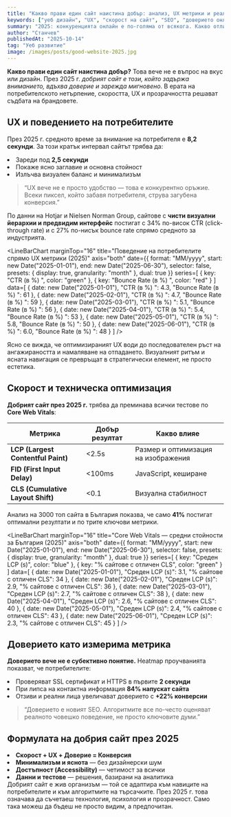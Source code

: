 ```yaml
---
title: "Какво прави един сайт наистина добър: анализ, UX метрики и реални данни от 2025 г."
keywords: ["уеб дизайн", "UX", "скорост на сайт", "SEO", "доверието онлайн", "анализ на сайтове", "добрият сайт", "поведение на потребителите", "уеб развитие 2025"]
summary: "2025: конкуренцията онлайн е по-голяма от всякога. Какво отличава наистина добрите сайтове — скорост, UX, доверие или нещо по-дълбоко? Ето какво казват данните."
author: "Станчев"
publishedAt: "2025-10-14"
tag: "Уеб развитие"
image: /images/posts/good-website-2025.jpg
---
```


<strong>Какво прави един сайт наистина добър?</strong> Това вече не е въпрос на вкус или дизайн. През 2025 г. <em>добрият сайт е този, който задържа вниманието, вдъхва доверие и зарежда мигновено</em>. В ерата на потребителското нетърпение, скоростта, UX и прозрачността решават съдбата на брандовете.

<Feedback
  title="Основен извод"
  description="Добрият сайт не просто изглежда добре — той работи бързо, води ясно и изгражда доверие още при първия скрол."
/>

<h2 id="ux">UX и поведението на потребителите</h2>

През 2025 г. средното време за внимание на потребителя е <strong>8,2 секунди</strong>. За този кратък интервал сайтът трябва да:

<list>
<li>Зареди под <strong>2,5 секунди</strong></li>
<li>Покаже ясно заглавие и основна стойност</li>
<li>Излъчва визуален баланс и минимализъм</li>
</list>

<BlockQuote
  author={{ name: "Станчев" }}
  subline="UX консултант и стратег">
  “UX вече не е просто удобство — това е конкурентно оръжие. Всеки пиксел, който забавя потребителя, струва загубена конверсия.”
</BlockQuote>

<Text onBackground="neutral-weak">
По данни на Hotjar и Nielsen Norman Group, сайтове с <strong>чисти визуални йерархии и предвидим интерфейс</strong> постигат с 34% по-висок CTR (click-through rate) и с 27% по-нисък bounce rate спрямо средното за индустрията.
</Text>

<LineBarChart
  marginTop="16"
  title="Поведение на потребителите спрямо UX метрики (2025)"
  axis="both"
  date={{
    format: "MM/yyyy",
    start: new Date("2025-01-01"),
    end: new Date("2025-06-30"),
    selector: false,
    presets: { display: true, granularity: "month" },
    dual: true
  }}
  series=[
    { key: "CTR (в %) ", color: "green" },
    { key: "Bounce Rate (в %) ", color: "red" }
  ]
  data=[
    { date: new Date("2025-01-01"), "CTR (в %) ": 4.3, "Bounce Rate (в %) ": 61 },
    { date: new Date("2025-02-01"), "CTR (в %) ": 4.7, "Bounce Rate (в %) ": 59 },
    { date: new Date("2025-03-01"), "CTR (в %) ": 5.1, "Bounce Rate (в %) ": 56 },
    { date: new Date("2025-04-01"), "CTR (в %) ": 5.4, "Bounce Rate (в %) ": 53 },
    { date: new Date("2025-05-01"), "CTR (в %) ": 5.8, "Bounce Rate (в %) ": 50 },
    { date: new Date("2025-06-01"), "CTR (в %) ": 6.0, "Bounce Rate (в %) ": 48 }
  ]
/>

<Text onBackground="neutral-weak">
Ясно се вижда, че оптимизираният UX води до последователен ръст на ангажираността и намаляване на отпадането. Визуалният ритъм и ясната навигация се превръщат в стратегически елемент, не просто естетика.
</Text>

<h2 id="speed">Скорост и техническа оптимизация</h2>

<Feedback
  title="Google Core Web Vitals — решаващ фактор"
  description="Според последния доклад на Google, 53% от потребителите напускат сайт, който зарежда над 3 секунди."
/>

<strong>Добрият сайт през 2025 г.</strong> трябва да преминава всички тестове по <strong>Core Web Vitals</strong>:

<table>
<thead>
<tr><th>Метрика</th><th>Добър резултат</th><th>Какво влияе</th></tr>
</thead>
<tbody>
<tr><td><strong>LCP (Largest Contentful Paint)</strong></td><td><2.5s</td><td>Размер и оптимизация на изображения</td></tr>
<tr><td><strong>FID (First Input Delay)</strong></td><td><100ms</td><td>JavaScript, кеширане</td></tr>
<tr><td><strong>CLS (Cumulative Layout Shift)</strong></td><td><0.1</td><td>Визуална стабилност</td></tr>
</tbody>
</table>

<Text onBackground="neutral-weak">
Анализ на 3000 топ сайта в България показва, че само <strong>41%</strong> постигат оптимални резултати и по трите ключови метрики.
</Text>

<LineBarChart
  marginTop="16"
  title="Core Web Vitals — средни стойности за България (2025)"
  axis="both"
  date={{
    format: "MM/yyyy",
    start: new Date("2025-01-01"),
    end: new Date("2025-06-30"),
    selector: false,
    presets: { display: true, granularity: "month" },
    dual: true
  }}
  series=[
    { key: "Среден LCP (s)", color: "blue" },
    { key: "% сайтове с отличен CLS", color: "green" }
  ]
  data=[
    { date: new Date("2025-01-01"), "Среден LCP (s)": 3.1, "% сайтове с отличен CLS": 34 },
    { date: new Date("2025-02-01"), "Среден LCP (s)": 2.9, "% сайтове с отличен CLS": 36 },
    { date: new Date("2025-03-01"), "Среден LCP (s)": 2.7, "% сайтове с отличен CLS": 38 },
    { date: new Date("2025-04-01"), "Среден LCP (s)": 2.6, "% сайтове с отличен CLS": 40 },
    { date: new Date("2025-05-01"), "Среден LCP (s)": 2.4, "% сайтове с отличен CLS": 43 },
    { date: new Date("2025-06-01"), "Среден LCP (s)": 2.3, "% сайтове с отличен CLS": 45 }
  ]
/>

<h2 id="trust">Доверието като измерима метрика</h2>

<strong>Доверието вече не е субективно понятие.</strong> Heatmap проучванията показват, че потребителите:

<list>
<li>Проверяват SSL сертификат и HTTPS в първите <strong>2 секунди</strong></li>
<li>При липса на контактна информация <strong>84% напускат сайта</strong></li>
<li>Отзиви и реални лица увеличават доверието с <strong>+22% конверсии</strong></li>
</list>

<BlockQuote
  author={{ name: "Станчев" }}
  subline="SEO и поведенчески анализатор">
  “Доверието е новият SEO. Алгоритмите все по-често оценяват реалното човешко поведение, не просто ключовите думи.”
</BlockQuote>

<h2 id="final">Формулата на добрия сайт през 2025</h2>

<list>
<li><strong>Скорост + UX + Доверие = Конверсия</strong></li>
<li><strong>Минимализъм и яснота</strong> — без дизайнерски шум</li>
<li><strong>Достъпност (Accessibility)</strong> — четимост за всички</li>
<li><strong>Данни и тестове</strong> — решения, базирани на аналитика</li>
</list>

<Text onBackground="neutral-weak">
Добрият сайт е жив организъм — той се адаптира към навиците на потребителите и към алгоритмите на търсачките.  
През 2025 г. това означава да съчетаеш технология, психология и прозрачност. Само така можеш да бъдеш не просто видим, а предпочитан.
</Text>
